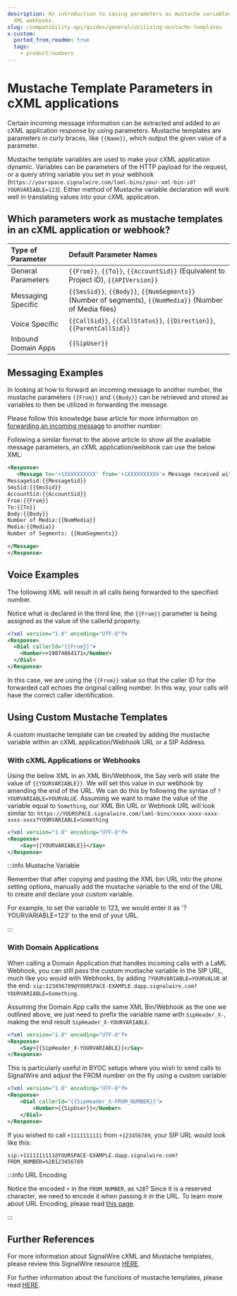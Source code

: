 ```yaml
---
description: An introduction to saving parameters as mustache variables through
  XML webhooks.
slug: /compatibility-api/guides/general/utilizing-mustache-templates
x-custom:
  ported_from_readme: true
  tags:
    - product:numbers
---
```


# Mustache Template Parameters in cXML applications

Certain incoming message information can be extracted and added to an cXML application response by using parameters. Mustache templates are parameters in curly braces, like `{{Name}}`, which output the given value of a parameter.

Mustache template variables are used to make your cXML application dynamic. Variables can be parameters of the HTTP payload for the request, or a query string variable you set in your webhook (`https://yourspace.signalwire.com/laml-bins/your-xml-bin-id?YOURVARIABLE=123`). Either method of Mustache variable declaration will work well in translating values into your cXML application.

## Which parameters work as mustache templates in an cXML application or webhook?

| Type of Parameter  | Default Parameter Names                                                                                  |
| :----------------- | :------------------------------------------------------------------------------------------------------- |
| General Parameters | `{{From}}`, `{{To}}`, `{{AccountSid}}` (Equivalent to Project ID), `{{APIVersion}}`                      |
| Messaging Specific | `{{SmsSid}}`, `{{Body}}`, `{{NumSegments}}` (Number of segments), `{{NumMedia}}` (Number of Media files) |
| Voice Specific     | `{{CallSid}}`, `{{CallStatus}}`, `{{Direction}}`, `{{ParentCallSid}}`                                    |
| Inbound Domain Apps| `{{SipUser}}`                                                                                    |

## Messaging Examples

In looking at how to forward an incoming message to another number, the mustache parameters `{{From}}` and `{{Body}}` can be retrieved and stored as variables to then be utilized in forwarding the message.

Please follow this knowledge base article for more information on [forwarding an incoming message](/messaging/getting-started/receiving-your-first-sms) to another number:

Following a similar format to the above article to show all the available message parameters, an cXML application/webhook can use the below XML:

```xml
<Response>
   <Message to='+1XXXXXXXXXX' from='+1XXXXXXXXXX'> Message received with the following details:
MessageSid:{{MessageSid}}
SmsSid:{{SmsSid}}
AccountSid:{{AccountSid}}
From:{{From}}
To:{{To}}
Body:{{Body}}
Number of Media:{{NumMedia}}
Media:{{Media}}
Number of Segments: {{NumSegments}}

</Message>
</Response>
```

## Voice Examples

The following XML will result in all calls being forwarded to the specified number.

Notice what is declared in the third line, the `{{From}}` parameter is being assigned as the value of the callerId property.

```xml
<?xml version="1.0" encoding="UTF-8"?>
<Response>
  <Dial callerId="{{From}}">
    <Number>+19074864171</Number>
  </Dial>
</Response>
```

In this case, we are using the `{{From}}` value so that the caller ID for the forwarded call echoes the original calling number. In this way, your calls will have the correct caller identification.

## Using Custom Mustache Templates

A custom mustache template can be created by adding the mustache variable within an cXML application/Webhook URL or a SIP Address.

### With cXML Applications or Webhooks

Using the below XML in an XML Bin/Webhook, the Say verb will state the value of `{{YOURVARIABLE}}`. We will set this value in our webhook by amending the end of the URL. We can do this by following the syntax of `?YOURVARIABLE=YOURVALUE`. Assuming we want to make the value of the variable equal to `Something`, our XML Bin URL or Webhook URL will look similar to: `https://YOURSPACE.signalwire.com/laml-bins/xxxx-xxxx-xxxx-xxxx-xxxx?YOURVARIABLE=Something`

```xml
<?xml version="1.0" encoding="UTF-8"?>
<Response>
    <Say>{{YOURVARIABLE}}</Say>
</Response>
```

:::info Mustache Variable

Remember that after copying and pasting the XML bin URL into the phone setting options, manually add the mustache variable to the end of the URL to create and declare your custom variable.

For example, to set the variable to 123, we would enter it as '?YOURVARIABLE=123' to the end of your URL.

:::

### With Domain Applications

When calling a Domain Application that handles incoming calls with a LaML Webhook, you can still pass the custom mustache variable in the SIP URL, much like you would with Webhooks, by adding `?YOURVARIABLE=YOURVALUE` at the end: `sip:123456789@YOURSPACE-EXAMPLE.dapp.signalwire.com?YOURVARIABLE=Something`.

Assuming the Domain App calls the same XML Bin/Webhook as the one we outlined above, we just need to prefix the variable name with `SipHeader_X-`, making the end result `SipHeader_X-YOURVARIABLE`.

```xml
<?xml version="1.0" encoding="UTF-8"?>
<Response>
    <Say>{{SipHeader_X-YOURVARIABLE}}</Say>
</Response>
```

This is particularly useful in BYOC setups where you wish to send calls to SignalWire and adjust the FROM number on the fly using a custom variable:

```xml
<?xml version="1.0" encoding="UTF-8"?>
<Response>
    <Dial callerId="{{SipHeader_X-FROM_NUMBER}}">
        <Number>{{SipUser}}</Number>
    </Dial>
</Response>
```

If you wished to call `+1111111111` from `+123456789`, your SIP URL would look like this: 

`sip:+1111111111@YOURSPACE-EXAMPLE.dapp.signalwire.com?FROM_NUMBER=%2B123456789`

:::info URL Encoding

Notice the encoded `+` in the `FROM_NUMBER`, as `%2B`? Since it is a reserved character, we need to encode it when passing it in the URL. To learn more about URL Encoding, please read [this page](https://www.w3schools.com/tags/ref_urlencode.ASP).

:::

## Further References

For more information about SignalWire cXML and Mustache templates, please review this SignalWire resource [HERE](docs/compatibility-api/cxml/index.mdx).

For further information about the functions of mustache templates, please read [HERE](https://mustache.github.io/mustache.5.html).
